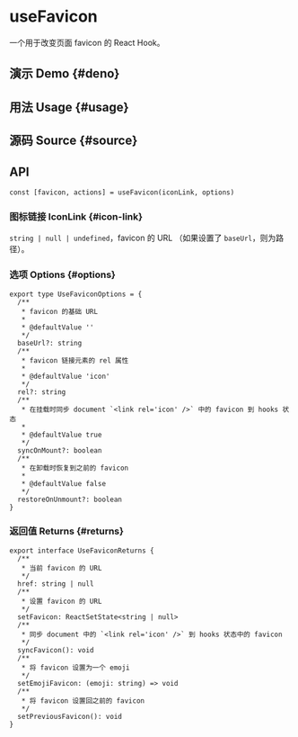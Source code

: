 # useFavicon


<HooksType category={frontmatter.category} />

一个用于改变页面 favicon 的 React Hook。

## 演示 Demo \{#deno}


<App />

## 用法 Usage \{#usage}



## 源码 Source \{#source}


<Source />

## API

```tsx
const [favicon, actions] = useFavicon(iconLink, options)
```

### 图标链接 IconLink \{#icon-link}

`string | null | undefined`，favicon 的 URL （如果设置了 `baseUrl`，则为路径）。

### 选项 Options \{#options}

```tsx
export type UseFaviconOptions = {
  /**
   * favicon 的基础 URL
   *
   * @defaultValue ''
   */
  baseUrl?: string
  /**
   * favicon 链接元素的 rel 属性
   *
   * @defaultValue 'icon'
   */
  rel?: string
  /**
   * 在挂载时同步 document `<link rel='icon' />` 中的 favicon 到 hooks 状态
   *
   * @defaultValue true
   */
  syncOnMount?: boolean
  /**
   * 在卸载时恢复到之前的 favicon
   *
   * @defaultValue false
   */
  restoreOnUnmount?: boolean
}
```

### 返回值 Returns \{#returns}

```tsx
export interface UseFaviconReturns {
  /**
   * 当前 favicon 的 URL
   */
  href: string | null
  /**
   * 设置 favicon 的 URL
   */
  setFavicon: ReactSetState<string | null>
  /**
   * 同步 document 中的 `<link rel='icon' />` 到 hooks 状态中的 favicon
   */
  syncFavicon(): void
  /**
   * 将 favicon 设置为一个 emoji
   */
  setEmojiFavicon: (emoji: string) => void
  /**
   * 将 favicon 设置回之前的 favicon
   */
  setPreviousFavicon(): void
}
```

